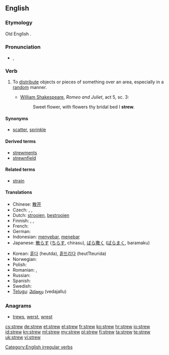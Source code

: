 ==English==

===Etymology===
Old English {{term|strewian}}.

===Pronunciation===
* {{IPA|/struː/}}, {{X-SAMPA|/stru:/}}
*: {{rhymes|uː}}

===Verb===
{{en-verb|strews|strewing|strewed|'''[[strewn]]''' ''or'' '''[[strewed]]'''}}

# To [[distribute]] objects or pieces of something over an area, especially in a [[random]] manner.
#* {{circa|1595}} [[w:William Shakespeare|William Shakespeare]], ''Romeo and Juliet'', act 5, sc. 3:
#*: Sweet flower, with flowers thy bridal bed I '''strew'''.

====Synonyms====
* [[scatter]], [[sprinkle]]

====Derived terms====
* [[strewments]]
* [[strewnfield]]

====Related terms====
* [[strain]]

====Translations====
{{trans-top|to distribute objects or pieces of something}}
* Chinese: [[散开]]
* Czech: {{t|cs|rozházet}},  {{t|cs|roztrousit}},  {{t-|cs|rozptýlit}}
* Dutch: [[strooien]], [[bestrooien]]
* Finnish: {{t-|fi|sirotella}}, {{t+|fi|levittää}}, {{t+|fi|hajottaa}}
* French: {{t|fr|parsemer}}
* German: {{t+|de|streuen}}
* Indonesian: [[sebar|menyebar]], [[tebar|menebar]]
* Japanese: [[散らす]] ([[ちらす]], chirasu), [[ばら撒く]] ([[ばらまく]], baramaku)
{{trans-mid}}
* Korean: [[흩다]] (heutda), [[흩뜨리다]] (heutTteurida)
* Norwegian: {{t-|no|strø}}
* Polish: {{t+|pl|rozrzucić}}
* Romanian: {{t|ro|împrăștia}}, {{t|ro|răspândi}}
* Russian: {{t|ru|разбрасывать}}
* Spanish: {{t-|es|esparcir}}
* Swedish: {{t-|sv|strö}}
* [[Telugu]]: [[వెదజల్లు]] (vedajallu)
{{trans-bottom}}

===Anagrams===
* [[trews#English|trews]], [[werst#English|werst]], [[wrest#English|wrest]]

[[Category:English irregular verbs]]

[[cs:strew]]
[[de:strew]]
[[et:strew]]
[[el:strew]]
[[fr:strew]]
[[ko:strew]]
[[hr:strew]]
[[io:strew]]
[[id:strew]]
[[kn:strew]]
[[ml:strew]]
[[my:strew]]
[[pl:strew]]
[[fi:strew]]
[[ta:strew]]
[[te:strew]]
[[uk:strew]]
[[vi:strew]]